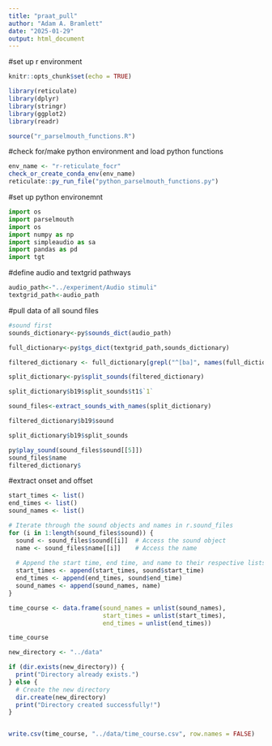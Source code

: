 ```yaml
---
title: "praat_pull"
author: "Adam A. Bramlett"
date: "2025-01-29"
output: html_document
---
```

#set up r environment
```r
knitr::opts_chunk$set(echo = TRUE)

library(reticulate)
library(dplyr)
library(stringr)
library(ggplot2)
library(readr)

source("r_parselmouth_functions.R")
```

#check for/make python environment and load python functions
```r
env_name <- "r-reticulate_focr"
check_or_create_conda_env(env_name)
reticulate::py_run_file("python_parselmouth_functions.py")
```

#set up python environemnt
```python
import os
import parselmouth
import os
import numpy as np
import simpleaudio as sa
import pandas as pd
import tgt
```

#define audio and textgrid pathways
```r
audio_path<-"../experiment/Audio stimuli"
textgrid_path<-audio_path
```

#pull data of all sound files
```r
#sound first
sounds_dictionary<-py$sounds_dict(audio_path)

full_dictionary<-py$tgs_dict(textgrid_path,sounds_dictionary)

filtered_dictionary <- full_dictionary[grepl("^[ba]", names(full_dictionary))]

split_dictionary<-py$split_sounds(filtered_dictionary)

split_dictionary$b19$split_sounds$t1$`1`

sound_files<-extract_sounds_with_names(split_dictionary)

filtered_dictionary$b19$sound

split_dictionary$b19$split_sounds

py$play_sound(sound_files$sound[[5]])
sound_files$name
filtered_dictionary$
```
#extract onset and offset
```r
start_times <- list()
end_times <- list()
sound_names <- list()

# Iterate through the sound objects and names in r.sound_files
for (i in 1:length(sound_files$sound)) {
  sound <- sound_files$sound[[i]]  # Access the sound object
  name <- sound_files$name[[i]]    # Access the name
  
  # Append the start time, end time, and name to their respective lists
  start_times <- append(start_times, sound$start_time)
  end_times <- append(end_times, sound$end_time)
  sound_names <- append(sound_names, name)
}

time_course <- data.frame(sound_names = unlist(sound_names),
                          start_times = unlist(start_times),
                          end_times = unlist(end_times))

time_course
```

```r
new_directory <- "../data"

if (dir.exists(new_directory)) {
  print("Directory already exists.")
} else {
  # Create the new directory
  dir.create(new_directory)
  print("Directory created successfully!")
}


write.csv(time_course, "../data/time_course.csv", row.names = FALSE)

```

